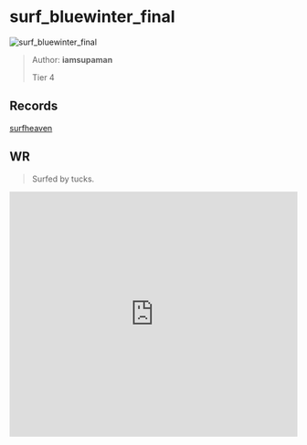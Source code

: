 
# surf_bluewinter_final

![surf_bluewinter_final](https://raw.githubusercontent.com/Sayt123/SurfMapPics/Maps-and-bonuses/csgo/surf_bluewinter_final.jpg)

> Author: **iamsupaman**
>
> Tier 4

## Records

[surfheaven](https://surfheaven.eu/map/surf_bluewinter_final)

## WR

> Surfed by tucks.

<iframe
width="100%"
height="430"
src="https://www.youtube.com/embed/D_u12vVizk8"
frameborder="0"
allow="accelerometer; autoplay; clipboard-write; encrypted-media; gyroscope; picture-in-picture"
allowFullScreen
/>

```md

[Surf Timer] - Hsks alt finished in 00:58:04 (WR -00:00:59)
[Surf Timer] - Hsks alt beat the map record! Rank: 1/349
                    
Previous WR by: emil


```
                